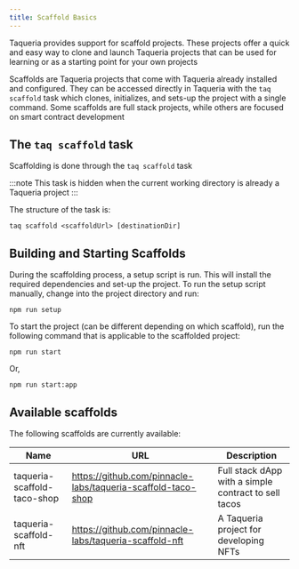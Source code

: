 ```yaml
---
title: Scaffold Basics
---
```


Taqueria provides support for scaffold projects. These projects offer a quick and easy way to clone and launch Taqueria projects that can be used for learning or as a starting point for your own projects

Scaffolds are Taqueria projects that come with Taqueria already installed and configured. They can be accessed directly in Taqueria with the `taq scaffold` task which clones, initializes, and sets-up the project with a single command. Some scaffolds are full stack projects, while others are focused on smart contract development

## The `taq scaffold` task

Scaffolding is done through the `taq scaffold` task 

:::note
This task is hidden when the current working directory is already a Taqueria project
:::

The structure of the task is:

```shell
taq scaffold <scaffoldUrl> [destinationDir]
```

## Building and Starting Scaffolds

During the scaffolding process, a setup script is run. This will install the required dependencies and set-up the project. To run the setup script manually, change into the project directory and run:

```shell
npm run setup
```

To start the project (can be different depending on which scaffold), run the following command that is applicable to the scaffolded project:

```shell
npm run start
```

Or,

```shell
npm run start:app
```

## Available scaffolds

The following scaffolds are currently available:

| Name                         | URL                                                      | Description                                            |
|------------------------------|----------------------------------------------------------|--------------------------------------------------------|
| taqueria-scaffold-taco-shop  | https://github.com/pinnacle-labs/taqueria-scaffold-taco-shop  | Full stack dApp with a simple contract to sell tacos   |
| taqueria-scaffold-nft        | https://github.com/pinnacle-labs/taqueria-scaffold-nft        | A Taqueria project for developing NFTs                  |